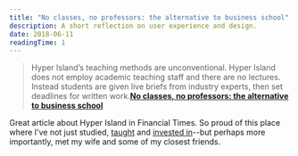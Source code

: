 ```yaml
---
title: "No classes, no professors: the alternative to business school"
description: A short reflection on user experience and design.
date: 2018-06-11
readingTime: 1
---
```


>Hyper Island’s teaching methods are unconventional. Hyper Island does not employ academic teaching staff and there are no lectures. Instead students are given live briefs from industry experts, then set deadlines for written work.**[No classes, no professors: the alternative to business school](https://amp-ft-com.cdn.ampproject.org/c/s/amp.ft.com/content/45ade73e-5aac-11e8-bdb7-f6677d2e1ce8)**

Great article about Hyper Island in Financial Times. So proud of this place where I've not just studied, [taught](/whatsux) and [invested in](https://www.instagram.com/p/BQxrHJvBYDn/?taken-by=antonsten)--but perhaps more importantly, met my wife and some of my closest friends.